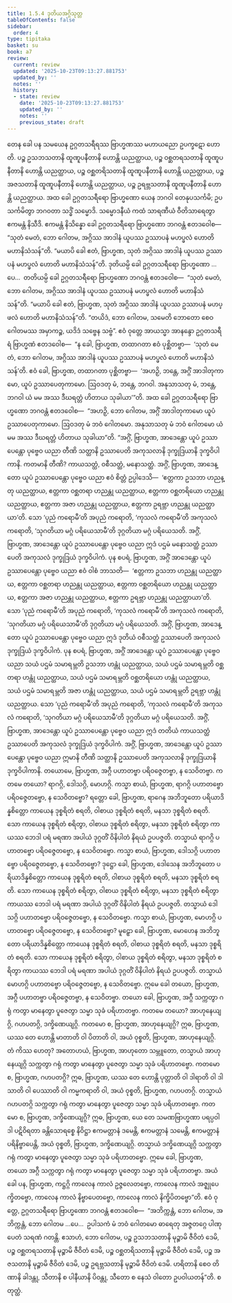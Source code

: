 ```yaml
---
title: 1.5.4 ဒုတိယအဂ္ဂိသုတ္တ
tableOfContents: false
sidebar:
  order: 4
type: tipitaka
basket: su
book: a7
review:
  current: review
  updated: '2025-10-23T09:13:27.881753'
  updated_by: ''
  notes: ''
  history:
  - state: review
    date: '2025-10-23T09:13:27.881753'
    updated_by: ''
    notes: ''
    previous_state: draft
---
```



<ReviewStatus review={frontmatter.review} showDetails={true} />

<HypothesisAnnotation frontmatter={frontmatter} />

<DynamicBreadcrumb />

<Division number="47" book="a7" e="ch" v="16" p="428">

<Paragraph number="239" book="a7">
တေန ခေါ ပန သမယေန ဥဂ္ဂတသရီရဿ ဗြာဟ္မဏဿ မဟာယညော ဥပက္ခဋော ဟောတိ. ပဉ္စ ဥသဘသတာနိ ထူဏူပနီတာနိ ဟောန္တိ ယညတ္ထာယ, ပဉ္စ ဝစ္ဆတရသတာနိ ထူဏူပနီတာနိ ဟောန္တိ ယညတ္ထာယ, ပဉ္စ ဝစ္ဆတရိသတာနိ ထူဏူပနီတာနိ ဟောန္တိ ယညတ္ထာယ, ပဉ္စ အဇသတာနိ ထူဏူပနီတာနိ ဟောန္တိ ယညတ္ထာယ, ပဉ္စ ဥရဗ္ဘသတာနိ ထူဏူပနီတာနိ ဟောန္တိ ယညတ္ထာယ. အထ ခေါ ဥဂ္ဂတသရီရော ဗြာဟ္မဏော ယေန ဘဂဝါ တေနုပသင်္ကမိ; ဥပသင်္ကမိတွာ ဘဂဝတာ သဒ္ဓိံ သမ္မောဒိ. သမ္မောဒနီယံ ကထံ သာရဏီယံ ဝီတိသာရေတွာ ဧကမန္တံ နိသီဒိ. ဧကမန္တံ နိသိန္နော ခေါ ဥဂ္ဂတသရီရော ဗြာဟ္မဏော ဘဂဝန္တံ ဧတဒဝေါစ—
</Paragraph>

<Paragraph number="240" book="a7">
“သုတံ မေတံ, ဘော ဂေါတမ, အဂ္ဂိဿ အာဒါနံ ယူပဿ ဥဿာပနံ မဟပ္ဖလံ ဟောတိ မဟာနိသံသန်”တိ. “မယာပိ ခေါ ဧတံ, ဗြာဟ္မဏ, သုတံ အဂ္ဂိဿ အာဒါနံ ယူပဿ ဥဿာပနံ မဟပ္ဖလံ ဟောတိ မဟာနိသံသန်”တိ. ဒုတိယမ္ပိ ခေါ ဥဂ္ဂတသရီရော ဗြာဟ္မဏော …ပေ…  တတိယမ္ပိ ခေါ ဥဂ္ဂတသရီရော ဗြာဟ္မဏော ဘဂဝန္တံ ဧတဒဝေါစ—  “သုတံ မေတံ, ဘော ဂေါတမ, အဂ္ဂိဿ အာဒါနံ ယူပဿ ဥဿာပနံ မဟပ္ဖလံ ဟောတိ မဟာနိသံသန်”တိ. “မယာပိ ခေါ ဧတံ, ဗြာဟ္မဏ, သုတံ အဂ္ဂိဿ အာဒါနံ ယူပဿ ဥဿာပနံ မဟပ္ဖလံ ဟောတိ မဟာနိသံသန်”တိ. “တယိဒံ, ဘော ဂေါတမ, သမေတိ ဘောတော စေဝ ဂေါတမဿ အမှာကဉ္စ, ယဒိဒံ သဗ္ဗေန သဗ္ဗံ”.
</Paragraph>

<Paragraph number="241" book="a7">
ဧဝံ ဝုတ္တေ အာယသ္မာ အာနန္ဒော ဥဂ္ဂတသရီရံ ဗြာဟ္မဏံ ဧတဒဝေါစ—  “န ခေါ, ဗြာဟ္မဏ, တထာဂတာ ဧဝံ ပုစ္ဆိတဗ္ဗာ—  ‘သုတံ မေတံ, ဘော ဂေါတမ, အဂ္ဂိဿ အာဒါနံ ယူပဿ ဥဿာပနံ မဟပ္ဖလံ ဟောတိ မဟာနိသံသန်’တိ. ဧဝံ ခေါ, ဗြာဟ္မဏ, တထာဂတာ ပုစ္ဆိတဗ္ဗာ—  ‘အဟဉှိ, ဘန္တေ, အဂ္ဂိံ အာဒါတုကာမော, ယူပံ ဥဿာပေတုကာမော. ဩဝဒတု မံ, ဘန္တေ, ဘဂဝါ. အနုသာသတု မံ, ဘန္တေ, ဘဂဝါ ယံ မမ အဿ ဒီဃရတ္တံ ဟိတာယ သုခါယာ’”တိ.
</Paragraph>

<Paragraph number="242" book="a7">
အထ ခေါ ဥဂ္ဂတသရီရော ဗြာဟ္မဏော ဘဂဝန္တံ ဧတဒဝေါစ—  “အဟဉှိ, ဘော ဂေါတမ, အဂ္ဂိံ အာဒါတုကာမော ယူပံ ဥဿာပေတုကာမော. ဩဝဒတု မံ ဘဝံ ဂေါတမော. အနုသာသတု မံ ဘဝံ ဂေါတမော ယံ မမ အဿ ဒီဃရတ္တံ ဟိတာယ သုခါယာ”တိ.
</Paragraph>

<Paragraph number="243" book="a7">
“အဂ္ဂိံ, ဗြာဟ္မဏ, အာဒေန္တော ယူပံ ဥဿာပေန္တော ပုဗ္ဗေဝ ယညာ တီဏိ သတ္ထာနိ ဥဿာပေတိ အကုသလာနိ ဒုက္ခုဒြယာနိ ဒုက္ခဝိပါကာနိ. ကတမာနိ တီဏိ? ကာယသတ္ထံ, ဝစီသတ္ထံ, မနောသတ္ထံ. အဂ္ဂိံ, ဗြာဟ္မဏ, အာဒေန္တော ယူပံ ဥဿာပေန္တော ပုဗ္ဗေဝ ယညာ ဧဝံ စိတ္တံ ဥပ္ပါဒေသိ—  ‘ဧတ္တကာ ဥသဘာ ဟညန္တု ယညတ္ထာယ, ဧတ္တကာ ဝစ္ဆတရာ ဟညန္တု ယညတ္ထာယ, ဧတ္တကာ ဝစ္ဆတရိယော ဟညန္တု ယညတ္ထာယ, ဧတ္တကာ အဇာ ဟညန္တု ယညတ္ထာယ, ဧတ္တကာ ဥရဗ္ဘာ ဟညန္တု ယညတ္ထာယာ’တိ. သော ‘ပုညံ ကရောမီ’တိ အပုညံ ကရောတိ, ‘ကုသလံ ကရောမီ’တိ အကုသလံ ကရောတိ, ‘သုဂတိယာ မဂ္ဂံ ပရိယေသာမီ’တိ ဒုဂ္ဂတိယာ မဂ္ဂံ ပရိယေသတိ. အဂ္ဂိံ, ဗြာဟ္မဏ, အာဒေန္တော ယူပံ ဥဿာပေန္တော ပုဗ္ဗေဝ ယညာ ဣဒံ ပဌမံ မနောသတ္ထံ ဥဿာပေတိ အကုသလံ ဒုက္ခုဒြယံ ဒုက္ခဝိပါကံ.
</Paragraph>

<Paragraph number="244" book="a7">
ပုန စပရံ, ဗြာဟ္မဏ, အဂ္ဂိံ အာဒေန္တော ယူပံ ဥဿာပေန္တော ပုဗ္ဗေဝ ယညာ ဧဝံ ဝါစံ ဘာသတိ—  ‘ဧတ္တကာ ဥသဘာ ဟညန္တု ယညတ္ထာယ, ဧတ္တကာ ဝစ္ဆတရာ ဟညန္တု ယညတ္ထာယ, ဧတ္တကာ ဝစ္ဆတရိယော ဟညန္တု ယညတ္ထာယ, ဧတ္တကာ အဇာ ဟညန္တု ယညတ္ထာယ, ဧတ္တကာ ဥရဗ္ဘာ ဟညန္တု ယညတ္ထာယာ’တိ. သော ‘ပုညံ ကရောမီ’တိ အပုညံ ကရောတိ, ‘ကုသလံ ကရောမီ’တိ အကုသလံ ကရောတိ, ‘သုဂတိယာ မဂ္ဂံ ပရိယေသာမီ’တိ ဒုဂ္ဂတိယာ မဂ္ဂံ ပရိယေသတိ. အဂ္ဂိံ, ဗြာဟ္မဏ, အာဒေန္တော ယူပံ ဥဿာပေန္တော ပုဗ္ဗေဝ ယညာ ဣဒံ ဒုတိယံ ဝစီသတ္ထံ ဥဿာပေတိ အကုသလံ ဒုက္ခုဒြယံ ဒုက္ခဝိပါကံ.
</Paragraph>

<Paragraph number="245" book="a7">
ပုန စပရံ, ဗြာဟ္မဏ, အဂ္ဂိံ အာဒေန္တော ယူပံ ဥဿာပေန္တော ပုဗ္ဗေဝ ယညာ သယံ ပဌမံ သမာရမ္ဘတိ ဥသဘာ ဟန္တုံ ယညတ္ထာယ, သယံ ပဌမံ သမာရမ္ဘတိ ဝစ္ဆတရာ ဟန္တုံ ယညတ္ထာယ, သယံ ပဌမံ သမာရမ္ဘတိ ဝစ္ဆတရိယော ဟန္တုံ ယညတ္ထာယ, သယံ ပဌမံ သမာရမ္ဘတိ အဇာ ဟန္တုံ ယညတ္ထာယ, သယံ ပဌမံ သမာရမ္ဘတိ ဥရဗ္ဘာ ဟန္တုံ ယညတ္ထာယ. သော ‘ပုညံ ကရောမီ’တိ အပုညံ ကရောတိ, ‘ကုသလံ ကရောမီ’တိ အကုသလံ ကရောတိ, ‘သုဂတိယာ မဂ္ဂံ ပရိယေသာမီ’တိ ဒုဂ္ဂတိယာ မဂ္ဂံ ပရိယေသတိ. အဂ္ဂိံ, ဗြာဟ္မဏ, အာဒေန္တော ယူပံ ဥဿာပေန္တော ပုဗ္ဗေဝ ယညာ ဣဒံ တတိယံ ကာယသတ္ထံ ဥဿာပေတိ အကုသလံ ဒုက္ခုဒြယံ ဒုက္ခဝိပါကံ. အဂ္ဂိံ, ဗြာဟ္မဏ, အာဒေန္တော ယူပံ ဥဿာပေန္တော ပုဗ္ဗေဝ ယညာ ဣမာနိ တီဏိ သတ္ထာနိ ဥဿာပေတိ အကုသလာနိ ဒုက္ခုဒြယာနိ ဒုက္ခဝိပါကာနိ.
</Paragraph>

<Paragraph number="246" book="a7">
တယောမေ, ဗြာဟ္မဏ, အဂ္ဂီ ပဟာတဗ္ဗာ ပရိဝဇ္ဇေတဗ္ဗာ, န သေဝိတဗ္ဗာ. ကတမေ တယော? ရာဂဂ္ဂိ, ဒေါသဂ္ဂိ, မောဟဂ္ဂိ.
</Paragraph>

<Paragraph number="247" book="a7">
ကသ္မာ စာယံ, ဗြာဟ္မဏ, ရာဂဂ္ဂိ ပဟာတဗ္ဗော ပရိဝဇ္ဇေတဗ္ဗော, န သေဝိတဗ္ဗော? ရတ္တော ခေါ, ဗြာဟ္မဏ, ရာဂေန အဘိဘူတော ပရိယာဒိန္နစိတ္တော ကာယေန ဒုစ္စရိတံ စရတိ, ဝါစာယ ဒုစ္စရိတံ စရတိ, မနသာ ဒုစ္စရိတံ စရတိ. သော ကာယေန ဒုစ္စရိတံ စရိတွာ, ဝါစာယ ဒုစ္စရိတံ စရိတွာ, မနသာ ဒုစ္စရိတံ စရိတွာ ကာယဿ ဘေဒါ ပရံ မရဏာ အပါယံ ဒုဂ္ဂတိံ ဝိနိပါတံ နိရယံ ဥပပဇ္ဇတိ. တသ္မာယံ ရာဂဂ္ဂိ ပဟာတဗ္ဗော ပရိဝဇ္ဇေတဗ္ဗော, န သေဝိတဗ္ဗော.
</Paragraph>

<Paragraph number="248" book="a7">
ကသ္မာ စာယံ, ဗြာဟ္မဏ, ဒေါသဂ္ဂိ ပဟာတဗ္ဗော ပရိဝဇ္ဇေတဗ္ဗော, န သေဝိတဗ္ဗော? ဒုဋ္ဌော ခေါ, ဗြာဟ္မဏ, ဒေါသေန အဘိဘူတော ပရိယာဒိန္နစိတ္တော ကာယေန ဒုစ္စရိတံ စရတိ, ဝါစာယ ဒုစ္စရိတံ စရတိ, မနသာ ဒုစ္စရိတံ စရတိ. သော ကာယေန ဒုစ္စရိတံ စရိတွာ, ဝါစာယ ဒုစ္စရိတံ စရိတွာ, မနသာ ဒုစ္စရိတံ စရိတွာ ကာယဿ ဘေဒါ ပရံ မရဏာ အပါယံ ဒုဂ္ဂတိံ ဝိနိပါတံ နိရယံ ဥပပဇ္ဇတိ. တသ္မာယံ ဒေါသဂ္ဂိ ပဟာတဗ္ဗော ပရိဝဇ္ဇေတဗ္ဗော, န သေဝိတဗ္ဗော.
</Paragraph>

<Paragraph number="249" book="a7">
ကသ္မာ စာယံ, ဗြာဟ္မဏ, မောဟဂ္ဂိ ပဟာတဗ္ဗော ပရိဝဇ္ဇေတဗ္ဗော, န သေဝိတဗ္ဗော? မူဠှော ခေါ, ဗြာဟ္မဏ, မောဟေန အဘိဘူတော ပရိယာဒိန္နစိတ္တော ကာယေန ဒုစ္စရိတံ စရတိ, ဝါစာယ ဒုစ္စရိတံ စရတိ, မနသာ ဒုစ္စရိတံ စရတိ. သော ကာယေန ဒုစ္စရိတံ စရိတွာ, ဝါစာယ ဒုစ္စရိတံ စရိတွာ, မနသာ ဒုစ္စရိတံ စရိတွာ ကာယဿ ဘေဒါ ပရံ မရဏာ အပါယံ ဒုဂ္ဂတိံ ဝိနိပါတံ နိရယံ ဥပပဇ္ဇတိ. တသ္မာယံ မောဟဂ္ဂိ ပဟာတဗ္ဗော ပရိဝဇ္ဇေတဗ္ဗော, န သေဝိတဗ္ဗော. ဣမေ ခေါ တယော, ဗြာဟ္မဏ, အဂ္ဂီ ပဟာတဗ္ဗာ ပရိဝဇ္ဇေတဗ္ဗာ, န သေဝိတဗ္ဗာ.
</Paragraph>

<Paragraph number="250" book="a7">
တယော ခေါ, ဗြာဟ္မဏ, အဂ္ဂီ သက္ကတွာ ဂရုံ ကတွာ မာနေတွာ ပူဇေတွာ သမ္မာ သုခံ ပရိဟာတဗ္ဗာ. ကတမေ တယော? အာဟုနေယျဂ္ဂိ, ဂဟပတဂ္ဂိ, ဒက္ခိဏေယျဂ္ဂိ.
</Paragraph>

<Paragraph number="251" book="a7">
ကတမော စ, ဗြာဟ္မဏ, အာဟုနေယျဂ္ဂိ? ဣဓ, ဗြာဟ္မဏ, ယဿ တေ ဟောန္တိ မာတာတိ ဝါ ပိတာတိ ဝါ, အယံ ဝုစ္စတိ, ဗြာဟ္မဏ, အာဟုနေယျဂ္ဂိ. တံ ကိဿ ဟေတု? အတောဟယံ, ဗြာဟ္မဏ, အာဟုတော သမ္ဘူတော, တသ္မာယံ အာဟုနေယျဂ္ဂိ သက္ကတွာ ဂရုံ ကတွာ မာနေတွာ ပူဇေတွာ သမ္မာ သုခံ ပရိဟာတဗ္ဗော.
</Paragraph>

<Paragraph number="252" book="a7">
ကတမော စ, ဗြာဟ္မဏ, ဂဟပတဂ္ဂိ? ဣဓ, ဗြာဟ္မဏ, ယဿ တေ ဟောန္တိ ပုတ္တာတိ ဝါ ဒါရာတိ ဝါ ဒါသာတိ ဝါ ပေဿာတိ ဝါ ကမ္မကရာတိ ဝါ, အယံ ဝုစ္စတိ, ဗြာဟ္မဏ, ဂဟပတဂ္ဂိ. တသ္မာယံ ဂဟပတဂ္ဂိ သက္ကတွာ ဂရုံ ကတွာ မာနေတွာ ပူဇေတွာ သမ္မာ သုခံ ပရိဟာတဗ္ဗော.
</Paragraph>

<Paragraph number="253" book="a7">
ကတမော စ, ဗြာဟ္မဏ, ဒက္ခိဏေယျဂ္ဂိ? ဣဓ, ဗြာဟ္မဏ, ယေ တေ သမဏဗြာဟ္မဏာ ပရပ္ပဝါဒါ ပဋိဝိရတာ ခန္တိသောရစ္စေ နိဝိဋ္ဌာ ဧကမတ္တာနံ ဒမေန္တိ, ဧကမတ္တာနံ သမေန္တိ, ဧကမတ္တာနံ ပရိနိဗ္ဗာပေန္တိ, အယံ ဝုစ္စတိ, ဗြာဟ္မဏ, ဒက္ခိဏေယျဂ္ဂိ. တသ္မာယံ ဒက္ခိဏေယျဂ္ဂိ သက္ကတွာ ဂရုံ ကတွာ မာနေတွာ ပူဇေတွာ သမ္မာ သုခံ ပရိဟာတဗ္ဗော. ဣမေ ခေါ, ဗြာဟ္မဏ, တယော အဂ္ဂီ သက္ကတွာ ဂရုံ ကတွာ မာနေတွာ ပူဇေတွာ သမ္မာ သုခံ ပရိဟာတဗ္ဗာ.
</Paragraph>

<Paragraph number="254" book="a7">
အယံ ခေါ ပန, ဗြာဟ္မဏ, ကဋ္ဌဂ္ဂိ ကာလေန ကာလံ ဥဇ္ဇလေတဗ္ဗော, ကာလေန ကာလံ အဇ္ဈုပေက္ခိတဗ္ဗော, ကာလေန ကာလံ နိဗ္ဗာပေတဗ္ဗော, ကာလေန ကာလံ နိက္ခိပိတဗ္ဗော”တိ.
</Paragraph>

<Paragraph number="255" book="a7">
ဧဝံ ဝုတ္တေ, ဥဂ္ဂတသရီရော ဗြာဟ္မဏော ဘဂဝန္တံ ဧတဒဝေါစ—  “အဘိက္ကန္တံ, ဘော ဂေါတမ, အဘိက္ကန္တံ, ဘော ဂေါတမ …ပေ…  ဥပါသကံ မံ ဘဝံ ဂေါတမော ဓာရေတု အဇ္ဇတဂ္ဂေ ပါဏုပေတံ သရဏံ ဂတန္တိ. ဧသာဟံ, ဘော ဂေါတမ, ပဉ္စ ဥသဘသတာနိ မုဉ္စာမိ ဇီဝိတံ ဒေမိ, ပဉ္စ ဝစ္ဆတရသတာနိ မုဉ္စာမိ ဇီဝိတံ ဒေမိ, ပဉ္စ ဝစ္ဆတရိသတာနိ မုဉ္စာမိ ဇီဝိတံ ဒေမိ, ပဉ္စ အဇသတာနိ မုဉ္စာမိ ဇီဝိတံ ဒေမိ, ပဉ္စ ဥရဗ္ဘသတာနိ မုဉ္စာမိ ဇီဝိတံ ဒေမိ. ဟရိတာနိ စေဝ တိဏာနိ ခါဒန္တု, သီတာနိ စ ပါနီယာနိ ပိဝန္တု, သီတော စ နေသံ ဝါတော ဥပဝါယတန်”တိ.

</Paragraph>
</Division>

<Paragraph number="256" type="center" book="a7">
စတုတ္ထံ.
</Paragraph>